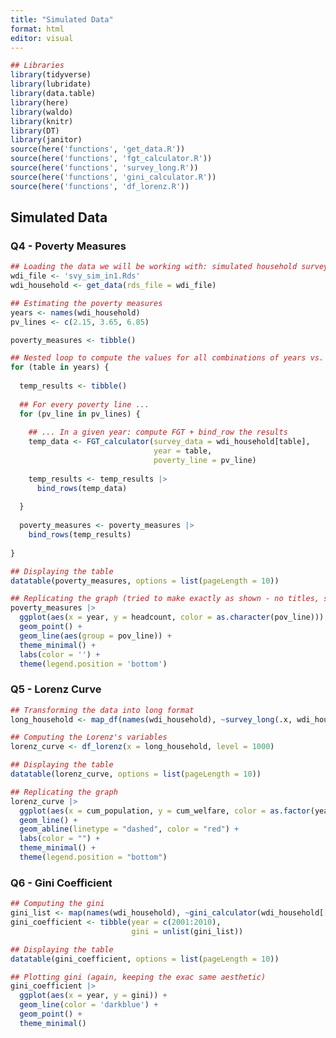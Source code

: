 ```yaml
---
title: "Simulated Data"
format: html
editor: visual
---
```


```r
## Libraries
library(tidyverse)
library(lubridate)
library(data.table)
library(here)
library(waldo)
library(knitr)
library(DT)
library(janitor)
source(here('functions', 'get_data.R'))
source(here('functions', 'fgt_calculator.R'))
source(here('functions', 'survey_long.R'))
source(here('functions', 'gini_calculator.R'))
source(here('functions', 'df_lorenz.R'))
```

## Simulated Data

### Q4 - Poverty Measures

```r
## Loading the data we will be working with: simulated household surveys
wdi_file <- 'svy_sim_in1.Rds'
wdi_household <- get_data(rds_file = wdi_file)

## Estimating the poverty measures
years <- names(wdi_household)
pv_lines <- c(2.15, 3.65, 6.85)

poverty_measures <- tibble()

## Nested loop to compute the values for all combinations of years vs. poverty lines
for (table in years) {
  
  temp_results <- tibble()
  
  ## For every poverty line ...
  for (pv_line in pv_lines) {
    
    ## ... In a given year: compute FGT + bind_row the results
    temp_data <- FGT_calculator(survey_data = wdi_household[table],
                                year = table,
                                poverty_line = pv_line)
    
    temp_results <- temp_results |> 
      bind_rows(temp_data)
    
  }
  
  poverty_measures <- poverty_measures |> 
    bind_rows(temp_results)
  
}

## Displaying the table
datatable(poverty_measures, options = list(pageLength = 10))

## Replicating the graph (tried to make exactly as shown - no titles, subtitles, caption...)
poverty_measures |> 
  ggplot(aes(x = year, y = headcount, color = as.character(pov_line))) +
  geom_point() +
  geom_line(aes(group = pov_line)) +
  theme_minimal() +
  labs(color = '') +
  theme(legend.position = 'bottom')

```

### Q5 - Lorenz Curve

```r
## Transforming the data into long format
long_household <- map_df(names(wdi_household), ~survey_long(.x, wdi_household[[.x]]))

## Computing the Lorenz's variables
lorenz_curve <- df_lorenz(x = long_household, level = 1000)

## Displaying the table
datatable(lorenz_curve, options = list(pageLength = 10))

## Replicating the graph
lorenz_curve |> 
  ggplot(aes(x = cum_population, y = cum_welfare, color = as.factor(year), group = year)) +
  geom_line() + 
  geom_abline(linetype = "dashed", color = "red") +
  labs(color = "") +
  theme_minimal() +
  theme(legend.position = "bottom") 
```

### Q6 - Gini Coefficient

```r
## Computing the gini
gini_list <- map(names(wdi_household), ~gini_calculator(wdi_household[[.x]]))
gini_coefficient <- tibble(year = c(2001:2010),
                           gini = unlist(gini_list))

## Displaying the table
datatable(gini_coefficient, options = list(pageLength = 10))

## Plotting gini (again, keeping the exac same aesthetic)
gini_coefficient |> 
  ggplot(aes(x = year, y = gini)) +
  geom_line(color = 'darkblue') +
  geom_point() +
  theme_minimal()
```


